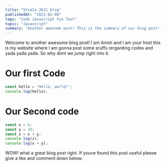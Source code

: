 ```yaml
---
title: "Shimla 2K21 blog"
publishedAt: "2021-02-06"
tags: "Code Javascript Fun Test"
topic: "Javascript"
summary: "Another awesome post! This is the summary of our blog post! This is the summary of our blog post! This is the summary of our blog post!"
---
```


Welcome to another awesome blog post! I am Anish and I am your host this is my website where I am gonna post some sruffs rergarding codes and yada yada yada.
So why dont we jump right into it.

# Our first Code

```javascript
const hello = "Hello, world!";
console.log(hello);
```

# Our Second code

```javascript
const x = 6;
const y = 10;
const z = x + y;
console.log(z);
console.log(x + y);
```

WOW! what a great blog post right.
If youve found this post useful please give a like and comment down below.
